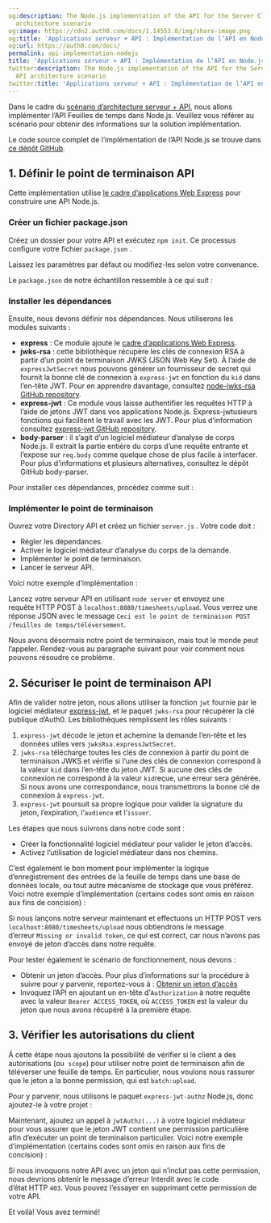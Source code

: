 ```yaml
---
og:description: The Node.js implementation of the API for the Server Client + API
  architecture scenario
og:image: https://cdn2.auth0.com/docs/1.14553.0/img/share-image.png
og:title: 'Applications serveur + API : Implémentation de l’API en Node.js'
og:url: https://auth0.com/docs/
permalink: api-implementation-nodejs
title: 'Applications serveur + API : Implémentation de l’API en Node.js'
twitter:description: The Node.js implementation of the API for the Server Client +
  API architecture scenario
twitter:title: 'Applications serveur + API : Implémentation de l’API en Node.js'
---
```


Dans le cadre du [scénario d’architecture serveur + API](https://auth0.com/docs/architecture-scenarios/application/server-api), nous allons implémenter l’API Feuilles de temps dans Node.js. Veuillez vous référer au scénario pour obtenir des informations sur la solution implémentation.

Le code source complet de l’implémentation de l’API Node.js se trouve dans [ce dépôt GitHub](https://github.com/auth0-samples/auth0-pnp-exampleco-timesheets/tree/master/timesheets-api/node).

## 1. Définir le point de terminaison API

Cette implémentation utilise [le cadre d’applications Web Express](http://expressjs.com/) pour construire une API Node.js.

### Créer un fichier package.json

Créez un dossier pour votre API et exécutez `npm init`. Ce processus configure votre fichier `package.json` .

Laissez les paramètres par défaut ou modifiez-les selon votre convenance.

Le `package.json` de notre échantillon ressemble à ce qui suit :



### Installer les dépendances

Ensuite, nous devons définir nos dépendances. Nous utiliserons les modules suivants :

* **express** : Ce module ajoute le [cadre d’applications Web Express](https://expressjs.com/).
* **jwks-rsa** : cette bibliothèque récupère les clés de connexion RSA à partir d’un point de terminaison JWKS (JSON Web Key Set). À l’aide de `expressJwtSecret` nous pouvons générer un fournisseur de secret qui fournit la bonne clé de connexion à `express-jwt` en fonction du `kid` dans l’en-tête JWT. Pour en apprendre davantage, consultez [node-jwks-rsa GitHub repository](https://github.com/auth0/node-jwks-rsa).
* **express-jwt** : Ce module vous laisse authentifier les requêtes HTTP à l’aide de jetons JWT dans vos applications Node.js. Express-jwtusieurs fonctions qui facilitent le travail avec les JWT. Pour plus d’information consultez [express-jwt GitHub repository](https://github.com/auth0/express-jwt).
* **body-parser** : il s’agit d’un logiciel médiateur d’analyse de corps Node.js. Il extrait la partie entière du corps d’une requête entrante et l’expose sur `req.body` comme quelque chose de plus facile à interfacer. Pour plus d’informations et plusieurs alternatives, consultez le dépôt GitHub body-parser.

Pour installer ces dépendances, procédez comme suit :



### Implémenter le point de terminaison

Ouvrez votre Directory API et créez un fichier `server.js` . Votre code doit :

* Régler les dépendances.
* Activer le logiciel médiateur d’analyse du corps de la demande.
* Implémenter le point de terminaison.
* Lancer le serveur API.

Voici notre exemple d’implémentation :



Lancez votre serveur API en utilisant `node server` et envoyez une requête HTTP POST à `localhost:8080/timesheets/upload`. Vous verrez une réponse JSON avec le message `Ceci est le point de terminaison POST /feuilles de temps/téléversement`.

Nous avons désormais notre point de terminaison, mais tout le monde peut l’appeler. Rendez-vous au paragraphe suivant pour voir comment nous pouvons résoudre ce problème.

## 2. Sécuriser le point de terminaison API

Afin de valider notre jeton, nous allons utiliser la fonction `jwt` fournie par le logiciel médiateur [express-jwt](https://github.com/auth0/express-jwt#usage), et le paquet `jwks-rsa` pour récupérer la clé publique d’Auth0. Les bibliothèques remplissent les rôles suivants :

1. `express-jwt` décode le jeton et achemine la demande l’en-tête et les données utiles vers `jwksRsa.expressJwtSecret`.
2. `jwks-rsa` télécharge toutes les clés de connexion à partir du point de terminaison JWKS et vérifie si l’une des clés de connexion correspond à la valeur `kid` dans l’en-tête du jeton JWT. Si aucune des clés de connexion ne correspond à la valeur `kid`reçue, une erreur sera générée. Si nous avons une correspondance, nous transmettrons la bonne clé de connexion à `express-jwt`.
3. `express-jwt` poursuit sa propre logique pour valider la signature du jeton, l’expiration, l’`audience` et l’`issuer`.

Les étapes que nous suivrons dans notre code sont :

* Créer la fonctionnalité logiciel médiateur pour valider le jeton d’accès.
* Activez l’utilisation de logiciel médiateur dans nos chemins.

C’est également le bon moment pour implémenter la logique d’enregistrement des entrées de la feuille de temps dans une base de données locale, ou tout autre mécanisme de stockage que vous préférez. Voici notre exemple d’implémentation (certains codes sont omis en raison aux fins de concision) :



Si nous lançons notre serveur maintenant et effectuons un HTTP POST vers `localhost:8080/timesheets/upload` nous obtiendrons le message d’erreur `Missing or invalid token`, ce qui est correct, car nous n’avons pas envoyé de jeton d’accès dans notre requête.

Pour tester également le scénario de fonctionnement, nous devons :

* Obtenir un jeton d’accès. Pour plus d’informations sur la procédure à suivre pour y parvenir, reportez-vous à : [Obtenir un jeton d’accès](https://auth0.com/docs/architecture-scenarios/application/server-api#get-an-access-token)
* Invoquez l’API en ajoutant un en-tête d’`Authorization` à notre requête avec la valeur `Bearer ACCESS_TOKEN`, où `ACCESS_TOKEN` est la valeur du jeton que nous avons récupéré à la première étape.

## 3. Vérifier les autorisations du client

Á cette étape nous ajoutons la possibilité de vérifier si le client a des autorisations (ou  `scope`) pour utiliser notre point de terminaison afin de téléverser une feuille de temps. En particulier, nous voulons nous rassurer que le jeton a la bonne permission, qui est `batch:upload`.

Pour y parvenir, nous utilisons le paquet `express-jwt-authz` Node.js, donc ajoutez-le à votre projet :



Maintenant, ajoutez un appel à `jwtAuthz(...)` à votre logiciel médiateur pour vous assurer que le jeton JWT contient une permission particulière afin d’exécuter un point de terminaison particulier. Voici notre exemple d’implémentation (certains codes sont omis en raison aux fins de concision) :



Si nous invoquons notre API avec un jeton qui n’inclut pas cette permission, nous devrions obtenir le message d’erreur Interdit avec le code d’état HTTP `403`. Vous pouvez l’essayer en supprimant cette permission de votre API.

Et voilà! Vous avez terminé!